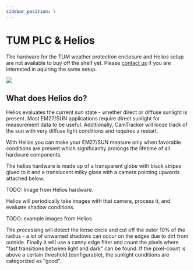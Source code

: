 ```yaml
---
sidebar_position: 5
---
```


# TUM PLC & Helios

The hardware for the TUM weather protection enclosure and Helios setup are not available to buy off the shelf yet. Please [contact us](/docs/contact) if you are interested in aquiring the same setup.

<img src='/img/docs/muccnet-image-roof.jpg' className='tw-mb-2 tw-rounded-lg' />

## What does Helios do?

Helios evaluates the current sun state - whether direct or diffuse sunlight is present. Most EM27/SUN applications require direct sunlight for measurement data to be useful. Additionally, CamTracker will loose track of the sun with very diffuse light conditions and requires a restart.

With Helios you can make your EM27/SUN measure only when favorable conditions are present which significantly prolongs the lifetime of all hardware components.

The helios hardware is made up of a transparent globe with black stripes glued to it and a translucent milky glass with a camera pointing upwards attached below.

TODO: Image from Helios hardware.

Helios will periodically take images with that camera, process it, and evaluate shadow conditions.

TODO: example images from Helios

The processing will detect the lense circle and cut off the outer 10% of the radius - a lot of unwanted shadows can occur on the edges due to dirt from outside. Finally it will use a canny edge filter and count the pixels where "fast transitions between light and dark" can be found. If the pixel-count is above a certain threshold (configurable), the sunlight conditions are categorized as "good".
